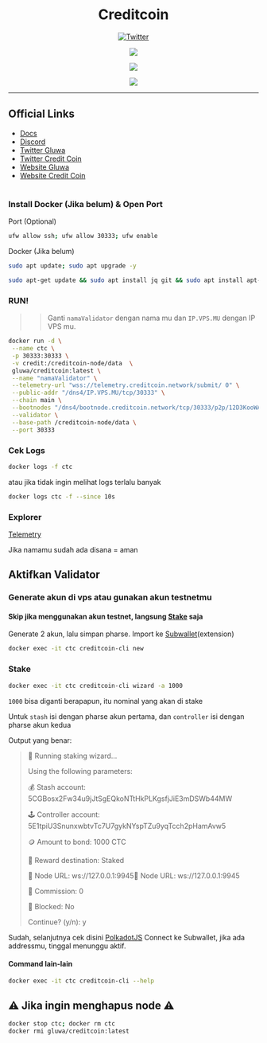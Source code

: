 <div align="center">

# Creditcoin

[![Twitter](https://img.shields.io/twitter/follow/megumii?style=social)](https://twitter.com/megumii_tez)

[![](https://img.shields.io/static/v1?label=Telegram&message=%E2%9D%A4&logo=Telegram&color=%23e609e6)](https://KatouMegumii.t.me)

[![](https://img.shields.io/static/v1?label=Discord&message=%E2%9D%A4&logo=Discord&color=%23e609e6)](https://discordapp.com/users/873803230042263563)

[![](https://komarev.com/ghpvc/?username=Megumiiiiii&color=e609e6&style=plastic&label=Visitors)]()

</div>

---

## Official Links
- [Docs](https://gluwa.gitbook.io/creditcoin-pos-testnet-documentation/validator-guides?ref=creditcoin.org)
- [Discord](https://discord.gg/creditcoin)
- [Twitter Gluwa](https://twitter.com/gluwa)
- [Twitter Credit Coin](https://twitter.com/Creditcoin)
- [Website Gluwa](https://gluwa.com)
- [Website Credit Coin](https://creditcoin.org)

#

### Install Docker (Jika belum) & Open Port
Port (Optional)

```sh filename="Optional" copy
ufw allow ssh; ufw allow 30333; ufw enable
```
Docker (Jika belum)

```sh filename="update system" copy
sudo apt update; sudo apt upgrade -y
```

```sh filename="install docker dkk" copy
sudo apt-get update && sudo apt install jq git && sudo apt install apt-transport-https ca-certificates curl software-properties-common -y && curl -fsSL https://download.docker.com/linux/ubuntu/gpg | sudo apt-key add - && sudo add-apt-repository "deb [arch=amd64] https://download.docker.com/linux/ubuntu focal stable" && sudo apt-get install docker-ce docker-ce-cli containerd.io docker-compose-plugin && sudo apt-get install docker-compose-plugin
```

### RUN!
>> Ganti `namaValidator` dengan nama mu dan `IP.VPS.MU` dengan IP VPS mu.

```sh filename="RUN!" copy
docker run -d \
 --name ctc \
 -p 30333:30333 \
 -v credit:/creditcoin-node/data  \
 gluwa/creditcoin:latest \
 --name "namaValidator" \
 --telemetry-url "wss://telemetry.creditcoin.network/submit/ 0" \
 --public-addr "/dns4/IP.VPS.MU/tcp/30333" \
 --chain main \
 --bootnodes "/dns4/bootnode.creditcoin.network/tcp/30333/p2p/12D3KooWAEgDL126EUFxFfdQKiUhmx3BJPdszQHu9PsYsLCuavhb" "/dns4/bootnode2.creditcoin.network/tcp/30333/p2p/12D3KooWSQye3uN3bZQRRC4oZbpiAZXkP2o5UZh6S8pqyh24bF3k" "/dns4/bootnode3.creditcoin.network/tcp/30333/p2p/12D3KooWFrsEZ2aSfiigAxs6ir2kU6en4BewotyCXPhrJ7T1AzjN" \
 --validator \
 --base-path /creditcoin-node/data \
 --port 30333
```

### Cek Logs

```sh filename="logs" copy
docker logs -f ctc
```

atau jika tidak ingin melihat logs terlalu banyak

```sh filename="logs" copy
docker logs ctc -f --since 10s
```

### Explorer

[Telemetry](https://telemetry.creditcoin.network/#list/0xdd954cbf4000542ef1a15bca509cd89684330bee5e23766c527cdb0d7275e9c2)

Jika namamu sudah ada disana = aman

## Aktifkan Validator

### Generate akun di vps atau gunakan akun testnetmu

#### Skip jika menggunakan akun testnet, langsung [Stake](#stake) saja

Generate 2 akun, lalu simpan pharse. Import ke [Subwallet](https://chrome.google.com/webstore/detail/subwallet-polkadot-wallet/onhogfjeacnfoofkfgppdlbmlmnplgbn)(extension)

```sh filename="generate" copy
docker exec -it ctc creditcoin-cli new
```


### Stake

```sh filename="stake" copy
docker exec -it ctc creditcoin-cli wizard -a 1000
```
`1000` bisa diganti berapapun, itu nominal yang akan di stake

Untuk `stash` isi dengan pharse akun pertama, dan `controller` isi dengan pharse akun kedua

Output yang benar:


>🧙 Running staking wizard...
>
>Using the following parameters:
>
>💰 Stash account: 5CGBosx2Fw34u9jJtSgEQkoNTtHkPLKgsfjJiE3mDSWb44MW
>
>🕹️  Controller account: 5E1tpiU3SnunxwbtvTc7U7gykNYspTZu9yqTcch2pHamAvw5
>
>🪙  Amount to bond: 1000 CTC
>
>🎁 Reward destination: Staked
>
>📡 Node URL: ws://127.0.0.1:9945📡 Node URL: ws://127.0.0.1:9945
>
>💸 Commission: 0
>
>🔐 Blocked: No
>
>Continue? (y/n): y


Sudah, selanjutnya cek disini [PolkadotJS](https://polkadot.js.org/apps/?rpc=wss://rpc.mainnet.creditcoin.network/ws#/staking) Connect ke Subwallet, jika ada addressmu, tinggal menunggu aktif.


#### Command lain-lain

```sh filename="laih" copy
docker exec -it ctc creditcoin-cli --help
```


## ⚠️ Jika ingin menghapus node ⚠️

```sh filename="DELETE" copy
docker stop ctc; docker rm ctc
docker rmi gluwa/creditcoin:latest
```

#